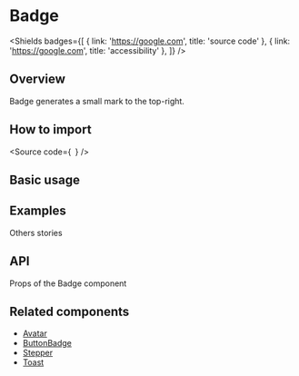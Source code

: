 

<Meta of={Stories} />

# Badge

<Shields
  badges={[
    { link: 'https://google.com', title: 'source code' },
    { link: 'https://google.com', title: 'accessibility' },
  ]}
/>

## Overview

Badge generates a small mark to the top-right.

## How to import

<Source
  code={`
`}
/>

## Basic usage

<Canvas of={Stories.Base} />

## Examples

Others stories

## API

Props of the Badge component

<ArgTypes of={Stories} />

## Related components

- [Avatar](?path=/components-core-navigation-stepper-doc--page)
- [ButtonBadge](/?path=/components-core-navigation-stepper-doc--page)
- [Stepper](/?path=/components-core-navigation-stepper-doc--page)
- [Toast](/?path=/components-core-navigation-stepper-doc--page)
